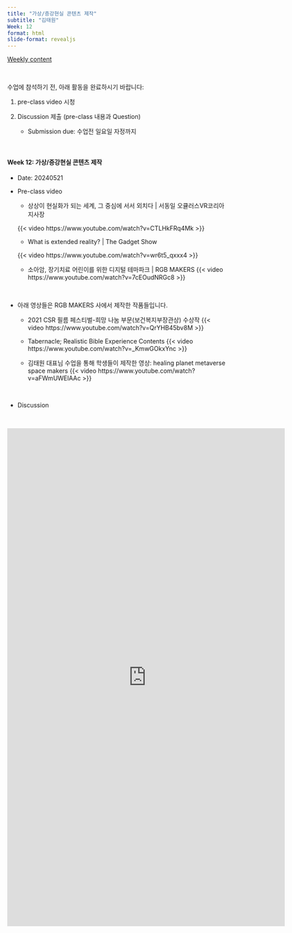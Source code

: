 ```yaml
---
title: "가상/증강현실 콘텐츠 제작"
subtitle: "김태원" 
Week: 12
format: html
slide-format: revealjs
---
```


[Weekly content](https://changjunlee.com/teaching/cul_tech_101/weekly_2/)

<br>

수업에 참석하기 전, 아래 활동을 완료하시기 바랍니다:

1.  pre-class video 시청

2.  Discussion 제출 (pre-class 내용과 Question)

    -   Submission due: 수업전 일요일 자정까지


<br>

#### **Week 12: 가상/증강현실 콘텐츠 제작**

-   Date: 20240521

-   Pre-class video

    -   상상이 현실화가 되는 세계, 그 중심에 서서 외치다 \| 서동일 오큘러스VR코리아 지사장

    {{< video https://www.youtube.com/watch?v=CTLHkFRq4Mk >}}

    -   What is extended reality? \| The Gadget Show

    {{< video https://www.youtube.com/watch?v=wr6t5_qxxx4 >}}
    
    -   소아암, 장기치료 어린이를 위한 디지털 테마파크 \| RGB MAKERS
    {{< video https://www.youtube.com/watch?v=7cEOudNRGc8 >}}


<br>


-   아래 영상들은 RGB MAKERS 사에서 제작한 작품들입니다. 


    -   2021 CSR 필름 페스티벌-희망 나눔 부문(보건복지부장관상) 수상작
    {{< video https://www.youtube.com/watch?v=QrYHB45bv8M >}}

    -   Tabernacle; Realistic Bible Experience Contents
    {{< video https://www.youtube.com/watch?v=_KmwGOkxYnc >}}
    
    -   김태원 대표님 수업을 통해 학생들이 제작한 영상: healing planet metaverse space makers
    {{< video https://www.youtube.com/watch?v=aFWmUWElAAc >}}

<br>

-   Discussion

<br>

<iframe src="https://docs.google.com/forms/d/e/1FAIpQLSeUaEXFUH19I7W77OBzSG1anwVxZGau_QSuGbSiIO-xh6WlRA/viewform?embedded=true" width="640" height="1146" frameborder="0" marginheight="0" marginwidth="0">로드 중…</iframe>

